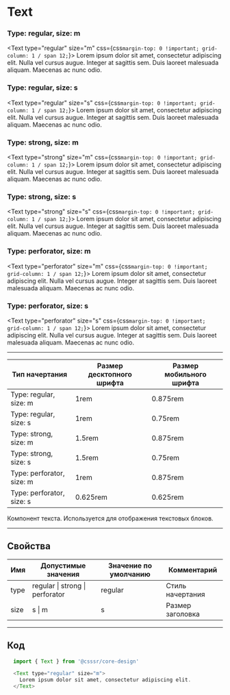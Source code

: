 
# Text

### Type: regular, size: m
<Text type="regular" size="m" css={css`margin-top: 0 !important; grid-column: 1 / span 12;`}>
  Lorem ipsum dolor sit amet, consectetur adipiscing elit. Nulla vel cursus augue. Integer at
  sagittis sem. Duis laoreet malesuada aliquam. Maecenas ac nunc odio.
</Text>

### Type: regular, size: s
<Text type="regular" size="s" css={css`margin-top: 0 !important; grid-column: 1 / span 12;`}>
  Lorem ipsum dolor sit amet, consectetur adipiscing elit. Nulla vel cursus augue. Integer at
  sagittis sem. Duis laoreet malesuada aliquam. Maecenas ac nunc odio.
</Text>

### Type: strong, size: m
<Text type="strong" size="m" css={css`margin-top: 0 !important; grid-column: 1 / span 12;`}>
  Lorem ipsum dolor sit amet, consectetur adipiscing elit. Nulla vel cursus augue. Integer at
  sagittis sem. Duis laoreet malesuada aliquam. Maecenas ac nunc odio.
</Text>

### Type: strong, size: s
<Text type="strong" size="s" css={css`margin-top: 0 !important; grid-column: 1 / span 12;`}>
  Lorem ipsum dolor sit amet, consectetur adipiscing elit. Nulla vel cursus augue. Integer at
  sagittis sem. Duis laoreet malesuada aliquam. Maecenas ac nunc odio.
</Text>

### Type: perforator, size: m
<Text type="perforator" size="m" css={css`margin-top: 0 !important; grid-column: 1 / span 12;`}>
  Lorem ipsum dolor sit amet, consectetur adipiscing elit. Nulla vel cursus augue. Integer at
  sagittis sem. Duis laoreet malesuada aliquam. Maecenas ac nunc odio.
</Text>

### Type: perforator, size: s
<Text type="perforator" size="s" css={css`margin-top: 0 !important; grid-column: 1 / span 12;`}>
  Lorem ipsum dolor sit amet, consectetur adipiscing elit. Nulla vel cursus augue. Integer at
  sagittis sem. Duis laoreet malesuada aliquam. Maecenas ac nunc odio.
</Text>

---------------------------------------
Тип начертания            | Размер десктопного шрифта | Размер мобильного шрифта
------------------------- | ------------------------- | ------------------------
Type: regular, size: m    | 1rem                      | 0.875rem
Type: regular, size: s    | 1rem                      | 0.75rem
Type: strong, size: m     | 1.5rem                    | 0.875rem
Type: strong, size: s     | 1.5rem                    | 0.75rem
Type: perforator, size: m | 1rem                      | 0.875rem
Type: perforator, size: s | 0.625rem                  | 0.625rem

Компонент текста. Используется для отображения текстовых блоков.

---------------------------------------
## Свойства
Имя  | Допустимые значения             | Значение по умолчанию | Комментарий
---- | ------------------------------- | --------------------- | ----------------
type | regular \| strong \| perforator | regular               | Стиль начертания
size | s \| m                          | s                     | Размер заголовка

---------------------------------------
## Код
```js
  import { Text } from '@csssr/core-design'

  <Text type="regular" size="m">
    Lorem ipsum dolor sit amet, consectetur adipiscing elit.
  </Text>
```
